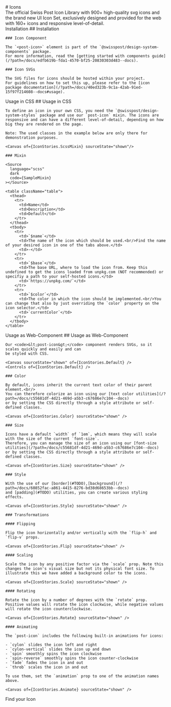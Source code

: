 
<Meta of={IconStories} />

<div className="docs-title">
  # Icons

  <nav>
    <link-design of={JSON.stringify(IconStories)}></link-design>
  </nav>
</div>

<div className="lead">
  The official Swiss Post Icon Library with 900+ high-quality svg icons and the brand new UI Icon Set, exclusively designed and provided for the web with 160+ icons and responsive level-of-detail.
</div>

<PostTabs activePanel="search">
  <PostTabHeader panel="installation">Installation</PostTabHeader>
  <PostTabPanel name="installation">
    ## Installation

    ### Icon Component

    The `<post-icon>` element is part of the `@swisspost/design-system-components` package.
    For more information, read the [getting started with components guide](/?path=/docs/edfb619b-fda1-4570-bf25-20830303d483--docs).

    ### Icon SVGs

    The SVG files for icons should be hosted within your project.
    For guidelines on how to set this up, please refer to the [icon package documentation](/?path=/docs/40ed323b-9c1a-42ab-91ed-15f97f214608--docs#usage).
  </PostTabPanel>

  <PostTabHeader panel="scss">Usage in CSS</PostTabHeader>
  <PostTabPanel name="scss">
    ## Usage in CSS

    To define an icon in your own CSS, you need the `@swisspost/design-system-styles` package and use our `post-icon` mixin. The icons are responsive and can have a different level-of-detail, depending on how big they are rendered on the page.

    Note: The used classes in the example below are only there for demonstration purposes.
    
    <Canvas of={IconStories.ScssMixin} sourceState="shown"/>

    ### Mixin

    <Source
      language="scss"
      dark
      code={SampleMixin}
    ></Source>

    <table className="table">
      <thead>
        <tr>
          <td>Name</td>
          <td>Description</td>
          <td>Default</td>
        </tr>
      </thead>
      <tbody>
        <tr>
          <td>`$name`</td>
          <td>The name of the icon which should be used.<br/>Find the name of your desired icon in one of the tabs above.</td>
          <td>-</td>
        </tr>
        <tr>
          <td>`$base`</td>
          <td>The base URL, where to load the icon from. Keep this undefined to get the icons loaded from unpkg.com (NOT recommended) or specifiy a path to your self-hosted icons.</td>
          <td>`https://unpkg.com/`</td>
        </tr>
        <tr>
          <td>`$color`</td>
          <td>The color in which the icon should be implemented.<br/>You can change that also by just overriding the `color` property on the icon selector.</td>
          <td>`currentColor`</td>
        </tr>
      </tbody>
    </table>

  </PostTabPanel>

  <PostTabHeader panel="component">Usage as Web-Component</PostTabHeader>
  <PostTabPanel name="component">
    ## Usage as Web-Component

    Our <code>&lt;post-icon&gt;</code> component renders SVGs, so it scales quickly and easily and can
    be styled with CSS.

    <Canvas sourceState="shown" of={IconStories.Default} />
    <Controls of={IconStories.Default} />

    ### Color

    By default, icons inherit the current text color of their parent element.<br/>
    You can therefore colorize an icon using our [text color utilities](/?path=/docs/c55681df-4d21-469d-a5b3-c67686e7c104--docs)
    or by setting the CSS directly through a style attribute or self-defined classes.

    <Canvas of={IconStories.Color} sourceState="shown" />

    ### Size

    Icons have a default `width` of `1em`, which means they will scale with the size of the current `font-size`.
    Therefore, you can manage the size of an icon using our [font-size utilities](/?path=/docs/c55681df-4d21-469d-a5b3-c67686e7c104--docs)
    or by setting the CSS directly through a style attribute or self-defined classes.

    <Canvas of={IconStories.Size} sourceState="shown" />

    ### Style

    With the use of our [border](#TODO),[background](/?path=/docs/60852fac-a861-4415-8276-bd38d68653bb--docs)
    and [padding](#TODO) utilities, you can create various styling effects.

    <Canvas of={IconStories.Style} sourceState="shown" />

    ### Transformations

    #### Flipping

    Flip the icon horizontally and/or vertically with the `flip-h` and `flip-v` props.

    <Canvas of={IconStories.Flip} sourceState="shown" />

    #### Scaling

    Scale the icon by any positive factor via the `scale` prop. Note this changes the icon's visual size but not its physical font size. To illustrate this we have added a background color to the icons.

    <Canvas of={IconStories.Scale} sourceState="shown" />

    #### Rotating

    Rotate the icon by a number of degrees with the `rotate` prop. Positive values will rotate the icon clockwise, while negative values will rotate the icon counterclockwise.

    <Canvas of={IconStories.Rotate} sourceState="shown" />

    #### Animating

    The `post-icon` includes the following built-in animations for icons:

    - `cylon` slides the icon left and right
    - `cylon-vertical` slides the icon up and down
    - `spin` smoothly spins the icon clockwise
    - `spin-reverse` smoothly spins the icon counter-clockwise
    - `fade` fades the icon in and out
    - `throb` scales the icon in and out

    To use them, set the `animation` prop to one of the animation names above.

    <Canvas of={IconStories.Animate} sourceState="shown" />
  </PostTabPanel>

  <PostTabHeader panel="search">Find your Icon</PostTabHeader>
  <PostTabPanel name="search">
    <Search />
  </PostTabPanel>
</PostTabs>
